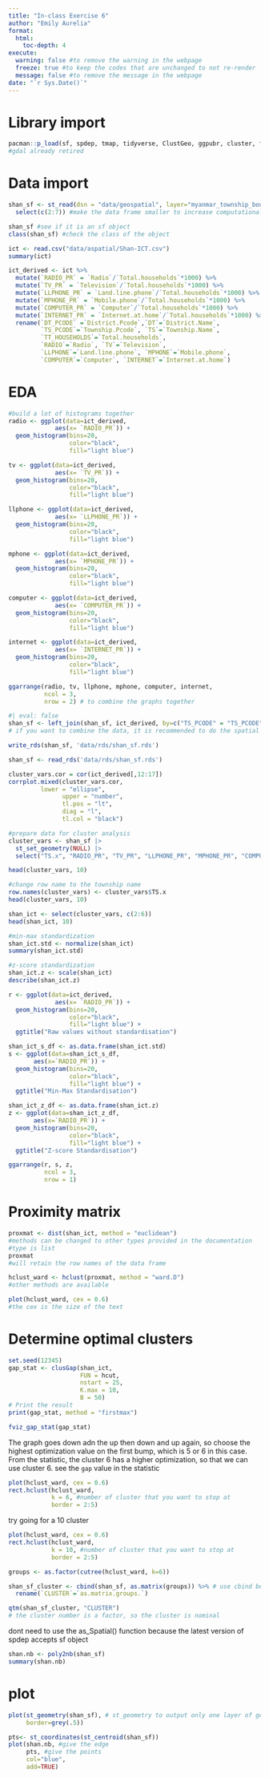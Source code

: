 ```yaml
---
title: "In-class Exercise 6"
author: "Emily Aurelia"
format:
  html:
    toc-depth: 4
execute: 
  warning: false #to remove the warning in the webpage
  freeze: true #to keep the codes that are unchanged to not re-render
  message: false #to remove the message in the webpage
date: "`r Sys.Date()`"
---
```


# Library import

```r
pacman::p_load(sf, spdep, tmap, tidyverse, ClustGeo, ggpubr, cluster, factoextra, NbClust, sp, heatmaply, corrplot, psych, GGally)
#gdal already retired
```


# Data import

```r
shan_sf <- st_read(dsn = "data/geospatial", layer="myanmar_township_boundaries") |> filter(ST %in% c("Shan (East)", "Shan (North)", "Shan (South)")) |> 
  select(c(2:7)) #make the data frame smaller to increase computational speed and less memory usage

shan_sf #see if it is an sf object
class(shan_sf) #check the class of the object
```


```r
ict <- read.csv("data/aspatial/Shan-ICT.csv")
summary(ict)
```
```r
ict_derived <- ict %>%
  mutate(`RADIO_PR` = `Radio`/`Total.households`*1000) %>%
  mutate(`TV_PR` = `Television`/`Total.households`*1000) %>%
  mutate(`LLPHONE_PR` = `Land.line.phone`/`Total.households`*1000) %>%
  mutate(`MPHONE_PR` = `Mobile.phone`/`Total.households`*1000) %>%
  mutate(`COMPUTER_PR` = `Computer`/`Total.households`*1000) %>%
  mutate(`INTERNET_PR` = `Internet.at.home`/`Total.households`*1000) %>%
  rename(`DT_PCODE` =`District.Pcode`,`DT`=`District.Name`,
         `TS_PCODE`=`Township.Pcode`, `TS`=`Township.Name`,
         `TT_HOUSEHOLDS`=`Total.households`,
         `RADIO`=`Radio`, `TV`=`Television`, 
         `LLPHONE`=`Land.line.phone`, `MPHONE`=`Mobile.phone`,
         `COMPUTER`=`Computer`, `INTERNET`=`Internet.at.home`) 
```

# EDA

```r
#build a lot of histograms together
radio <- ggplot(data=ict_derived, 
             aes(x= `RADIO_PR`)) +
  geom_histogram(bins=20, 
                 color="black", 
                 fill="light blue")

tv <- ggplot(data=ict_derived, 
             aes(x= `TV_PR`)) +
  geom_histogram(bins=20, 
                 color="black", 
                 fill="light blue")

llphone <- ggplot(data=ict_derived, 
             aes(x= `LLPHONE_PR`)) +
  geom_histogram(bins=20, 
                 color="black", 
                 fill="light blue")

mphone <- ggplot(data=ict_derived, 
             aes(x= `MPHONE_PR`)) +
  geom_histogram(bins=20, 
                 color="black", 
                 fill="light blue")

computer <- ggplot(data=ict_derived, 
             aes(x= `COMPUTER_PR`)) +
  geom_histogram(bins=20, 
                 color="black", 
                 fill="light blue")

internet <- ggplot(data=ict_derived, 
             aes(x= `INTERNET_PR`)) +
  geom_histogram(bins=20, 
                 color="black", 
                 fill="light blue")

ggarrange(radio, tv, llphone, mphone, computer, internet, 
          ncol = 3, 
          nrow = 2) # to combine the graphs together
```


```r
#| eval: false
shan_sf <- left_join(shan_sf, ict_derived, by=c("TS_PCODE" = "TS_PCODE")) #in reality you dont need the by statement as the name of the column is the same
# if you want to combine the data, it is recommended to do the spatial in the beginning for left_join

write_rds(shan_sf, 'data/rds/shan_sf.rds')
```

```r
shan_sf <- read_rds('data/rds/shan_sf.rds')
```


```r
cluster_vars.cor = cor(ict_derived[,12:17])
corrplot.mixed(cluster_vars.cor,
         lower = "ellipse", 
               upper = "number",
               tl.pos = "lt",
               diag = "l",
               tl.col = "black")
```

```r
#prepare data for cluster analysis
cluster_vars <- shan_sf |>
  st_set_geometry(NULL) |>
  select("TS.x", "RADIO_PR", "TV_PR", "LLPHONE_PR", "MPHONE_PR", "COMPUTER_PR")

head(cluster_vars, 10)
```

```r
#change row name to the township name
row.names(cluster_vars) <- cluster_vars$TS.x
head(cluster_vars, 10)
```
```r
shan_ict <- select(cluster_vars, c(2:6))
head(shan_ict, 10)
```
```r
#min-max standardization
shan_ict.std <- normalize(shan_ict)
summary(shan_ict.std)
```

```r
#z-score standardization
shan_ict.z <- scale(shan_ict)
describe(shan_ict.z)
```
```r
r <- ggplot(data=ict_derived, 
             aes(x= `RADIO_PR`)) +
  geom_histogram(bins=20, 
                 color="black", 
                 fill="light blue") +
  ggtitle("Raw values without standardisation")

shan_ict_s_df <- as.data.frame(shan_ict.std)
s <- ggplot(data=shan_ict_s_df, 
       aes(x=`RADIO_PR`)) +
  geom_histogram(bins=20, 
                 color="black", 
                 fill="light blue") +
  ggtitle("Min-Max Standardisation")

shan_ict_z_df <- as.data.frame(shan_ict.z)
z <- ggplot(data=shan_ict_z_df, 
       aes(x=`RADIO_PR`)) +
  geom_histogram(bins=20, 
                 color="black", 
                 fill="light blue") +
  ggtitle("Z-score Standardisation")

ggarrange(r, s, z,
          ncol = 3,
          nrow = 1)
```

# Proximity matrix

```r
proxmat <- dist(shan_ict, method = "euclidean")
#methods can be changed to other types provided in the documentation
#type is list
proxmat
#will retain the row names of the data frame
```
```r
hclust_ward <- hclust(proxmat, method = "ward.D")
#other methods are available
```

```r
plot(hclust_ward, cex = 0.6)
#the cex is the size of the text
```

# Determine optimal clusters

```r
set.seed(12345)
gap_stat <- clusGap(shan_ict, 
                    FUN = hcut, 
                    nstart = 25, 
                    K.max = 10, 
                    B = 50)
# Print the result
print(gap_stat, method = "firstmax")
```

```r
fviz_gap_stat(gap_stat)
```
The graph goes down adn the up then down and up again, so choose the highest optimization value on the first bump, which is 5 or 6 in this case. From the statistic, the cluster 6 has a higher optimization, so that we can use cluster 6. see the `gap` value in the statistic

```r
plot(hclust_ward, cex = 0.6)
rect.hclust(hclust_ward, 
            k = 6, #number of cluster that you want to stop at
            border = 2:5)
```

try going for a 10 cluster

```r
plot(hclust_ward, cex = 0.6)
rect.hclust(hclust_ward, 
            k = 10, #number of cluster that you want to stop at
            border = 2:5)
```

```r
groups <- as.factor(cutree(hclust_ward, k=6))
```

```r
shan_sf_cluster <- cbind(shan_sf, as.matrix(groups)) %>% # use cbind because this one is just a list, and no unique identifier, but no sorting
  rename(`CLUSTER`=`as.matrix.groups.`)
```

```r
qtm(shan_sf_cluster, "CLUSTER")
# the cluster number is a factor, so the cluster is nominal
```
dont need to use the as_Spatial() function because the latest version of spdep accepts sf object

```r
shan.nb <- poly2nb(shan_sf)
summary(shan.nb)
```
# plot
```r
plot(st_geometry(shan_sf), # st_geometry to output only one layer of geometry, without the st_geometry--> then will plot the different columns; this is for the map 
     border=grey(.5))

pts<- st_coordinates(st_centroid(shan_sf))
plot(shan.nb, #give the edge
     pts, #give the points
     col="blue", 
     add=TRUE)
```


